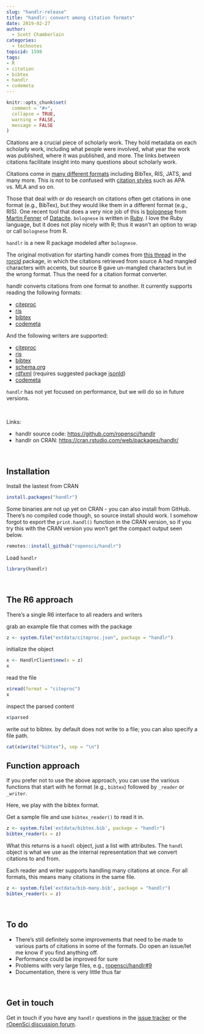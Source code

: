 ```yaml
---
slug: "handlr-release"
title: "handlr: convert among citation formats"
date: 2019-02-27
author:
  - Scott Chamberlain
categories:
  - technotes
topicid: 1598
tags:
- R
- citation
- bibtex
- handlr
- codemeta
---
```


```r
knitr::opts_chunk$set(
  comment = "#>",
  collapse = TRUE,
  warning = FALSE,
  message = FALSE
)
```

Citations are a crucial piece of scholarly work. They hold metadata on each scholarly work, including what people were involved, what year the work was published, where it was published, and more. The links between citations facilitate insight into many questions about scholarly work.

Citations come in [many different formats](https://github.com/datacite/bolognese#features) including BibTex, RIS, JATS, and many more. This is not to be confused with [citation styles](https://citationstyles.org/) such as APA vs. MLA and so on.

Those that deal with or do research on citations often get citations in one format (e.g., BibTex), but they would like them in a different format (e.g., RIS). One recent tool that does a very nice job of this is [bolognese](https://github.com/datacite/bolognese) from [Martin Fenner](https://github.com/mfenner) of [Datacite](https://datacite.org/). `bolognese` is written in [Ruby](https://www.ruby-lang.org/en/). I love the Ruby language, but it does not play nicely with R; thus it wasn't an option to wrap or call `bolognese` from R.

`handlr` is a new R package modeled after `bolognese`. 

The original motivation for starting handlr comes from [this thread](https://github.com/ropensci/rorcid/issues/51) in the [rorcid][] package, in which the citations retrieved from source A had mangled characters with accents, but source B gave un-mangled characters but in the wrong format. Thus the need for a citation format converter.

handlr converts citations from one format to another. It currently supports reading the following formats:

- [citeproc][]
- [ris][]
- [bibtex][]
- [codemeta][]

And the following writers are supported:

- [citeproc][]
- [ris][]
- [bibtex][]
- [schema.org][]
- [rdfxml][] (requires suggested package [jsonld][])
- [codemeta][]

`handlr` has not yet focused on performance, but we will do so in future versions.

<br>

Links:

* handlr source code: <https://github.com/ropensci/handlr>
* handlr on CRAN: <https://cran.rstudio.com/web/packages/handlr/>


<br>

## Installation

Install the lastest from CRAN

```r
install.packages("handlr")
```

Some binaries are not up yet on CRAN - you can also install from GitHub.
There's no compiled code though, so source install should work.
I somehow forgot to export the `print.handl()` function in the CRAN version, so 
if you try this with the CRAN version you won't get the compact output seen below.

```r
remotes::install_github("ropensci/handlr")
```

Load `handlr`

```r
library(handlr)
```

<br>

## The R6 approach

There's a single R6 interface to all readers and writers

grab an example file that comes with the package

```r
z <- system.file("extdata/citeproc.json", package = "handlr")
```

initialize the object

```r
x <- HandlrClient$new(x = z)
x
```

read the file

```r
x$read(format = "citeproc")
x
```

inspect the parsed content

```r
x$parsed
```

write out to bibtex. by default does not write to a file; you can 
also specify a file path.

```r
cat(x$write("bibtex"), sep = "\n")
```

## Function approach

If you prefer not to use the above approach, you can use the various
functions that start with he format (e.g., `bibtex`) followed by 
`_reader` or `_writer`.

Here, we play with the bibtex format. 

Get a sample file and use `bibtex_reader()` to read it in.

```r
z <- system.file('extdata/bibtex.bib', package = "handlr")
bibtex_reader(x = z)
```

What this returns is a `handl` object, just a list with attributes.
The `handl` object is what we use as the internal representation that we 
convert citations to and from.

Each reader and writer supports handling many citations at once. For all
formats, this means many citations in the same file. 

```r
z <- system.file('extdata/bib-many.bib', package = "handlr")
bibtex_reader(x = z)
```

<br>

## To do

- There's still definitely some improvements that need to be made to various parts of citations in some of the formats. Do open an issue/let me know if you find anything off. 
- Performance could be improved for sure
- Problems with very large files, e.g., [ropensci/handlr#9](https://github.com/ropensci/handlr/issues/9)
- Documentation, there is very little thus far

<br>

## Get in touch

Get in touch if you have any `handlr` questions in the 
[issue tracker](https://github.com/ropensci/handlr/issues) or the 
[rOpenSci discussion forum](https://discuss.ropensci.org/).


[handlr]: https://github.com/ropensci/handlr
[jsonld]: https://github.com/ropensci/jsonld/
[codemeta]: https://codemeta.github.io/
[citeproc]: https://en.wikipedia.org/wiki/CiteProc
[ris]: https://en.wikipedia.org/wiki/RIS_(file_format)
[bibtex]: http://www.bibtex.org/
[schema.org]: https://schema.org/
[rdfxml]: https://en.wikipedia.org/wiki/RDF/XML
[rorcid]: https://github.com/ropensci/rorcid
